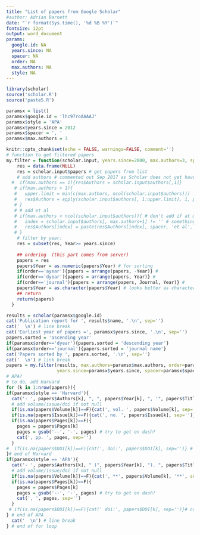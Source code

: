 ---
title: "List of papers from Google Scholar"
#author: Adrian Barnett
date: "`r format(Sys.time(), '%d %B %Y')`"
fontsize: 12pt
output: word_document
params:
  google.id: NA
  years.since: NA
  spacer: NA
  order: NA
  max.authors: NA
  style: NA
---

```{r setup, include=FALSE}
library(scholar)
source('scholar.R')
source('paste5.R')

paramsx = list()
paramsx$google.id = 'lhc97roAAAAJ'
paramsx$style = 'APA'
paramsx$years.since = 2012
paramsx$spacer = ', '
paramsx$max.authors = 3

knitr::opts_chunk$set(echo = FALSE, warnings=FALSE, comment='')
# function to get filtered papers
my.filter = function(scholar.input, years.since=2000, max.authors=3, spacer=', ', order='ayear'){
    res = data.frame(NULL)
    res = scholar.input$papers # get papers from list
    # add authors # commented out Sep 2017 as Scholar does not yet have separate authors
  #  if(max.authors == 1){res$Authors = scholar.input$authors[,1]}
   # if(max.authors > 1){
   #   upper.limit = min(c(max.authors, ncol(scholar.input$authors)))
   #   res$Authors = apply(scholar.input$authors[, 1:upper.limit], 1, paste5, collapse=spacer) # 
   # } 
   # # add et al
   # if(max.authors < ncol(scholar.input$authors)){ # don't add if at max author number
   #   index = scholar.input$authors[, max.authors+1] != '' # something in next author
   #   res$Authors[index] = paste(res$Authors[index], spacer, 'et al', sep='')
   # }
    # filter by year:
    res = subset(res, Year>= years.since) 
    
    ## ordering  (this part comes from server)
    papers = res
    papers$Year = as.numeric(papers$Year) # for sorting
    if(order=='ayear'){papers = arrange(papers, -Year)} #
    if(order=='dyear'){papers = arrange(papers, Year)} # 
    if(order=='journal'){papers = arrange(papers, Journal, Year)} # 
    papers$Year = as.character(papers$Year) # looks better as character
    ## return
    return(papers)
  }
```

```{r list.papers, results='asis'}
results = scholar(paramsx$google.id)
cat('Publication report for ', results$name, '.\n', sep='')
cat('  \n') # line break
cat('Earliest year of papers =', paramsx$years.since, '.\n', sep='')
papers.sorted = 'ascending year'
if(paramsx$order=='dyear'){papers.sorted = 'descending year'}
if(paramsx$order=='journal'){papers.sorted = 'journal name'}
cat('Papers sorted by ', papers.sorted, '.\n', sep='')
cat('  \n') # link break
papers = my.filter(results, max.authors=paramsx$max.authors, order=paramsx$order,
                   years.since=paramsx$years.since, spacer=paramsx$spacer)
# APA?
# to do, add Harvard
for (k in 1:nrow(papers)){
if(paramsx$style == 'Harvard'){
  cat('- ', papers$Authors[k], ", ", papers$Year[k], ", '", papers$Title[k], "', *", papers$Journal[k], '*', sep='')
  # add volume/issue/doi if not null
  if(is.na(papers$Volume[k])==F){cat(', vol. ', papers$Volume[k], sep='')}  
  if(is.na(papers$Issue[k])==F){cat(', no. ', papers$Issue[k], sep='')}  
  if(is.na(papers$Pages[k])==F){
    pages = papers$Pages[k]
    pages = gsub('--', '-', pages) # try to get en dash?
    cat(', pp. ', pages, sep='')
  }  
#  if(is.na(papers$DOI[k])==F){cat(', doi:', papers$DOI[k], sep='')} # commented out as scholar does not have DOI
}# end of Harvard
if(paramsx$style == 'APA'){
  cat('- ', papers$Authors[k], " (", papers$Year[k], "). ", papers$Title[k], '. *', papers$Journal[k], '*', sep='')
  # add volume/issue/doi if not null
  if(is.na(papers$Volume[k])==F){cat(', **', papers$Volume[k], '**', sep='')}  
  if(is.na(papers$Pages[k])==F){
    pages = papers$Pages[k]
    pages = gsub('--', '-', pages) # try to get en dash?
    cat(', ', pages, sep='')
  }  
 # if(is.na(papers$DOI[k])==F){cat(' doi:', papers$DOI[k], sep='')}# commented out as scholar does not have DOI
} # end of APA
  cat('  \n') # line break
} # end of for loop
```
